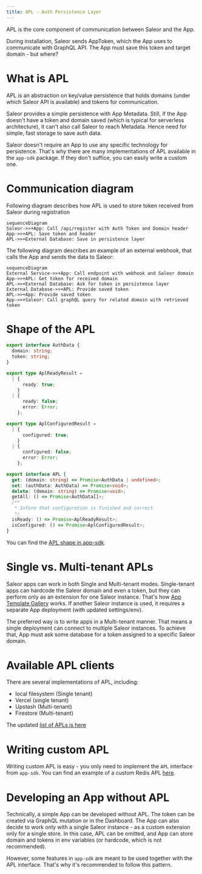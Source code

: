 ```yaml
---
title: APL - Auth Persistence Layer
---
```


APL is the core component of communication between Saleor and the App.

During installation, Saleor sends AppToken, which the App uses to communicate with GraphQL API. The App must save this token and target domain - but where?

# What is APL

APL is an abstraction on key/value persistence that holds domains (under which Saleor API is available) and tokens for communication.

Saleor provides a simple persistence with App Metadata. Still, if the App doesn't have a token and domain saved (which is typical for serverless architecture), it can't also call Saleor to reach Metadata. Hence need for simple, fast storage to save auth data.

Saleor doesn't require an App to use any specific technology for persistence. That's why there are many implementations of APL available in the `app-sdk` package. If they don't suffice, you can easily write a custom one.

# Communication diagram

Following diagram describes how APL is used to store token received from Saleor during registration

```mermaid
sequenceDiagram
Saleor->>+App: Call /api/register with Auth Token and Domain header
App->>+APL: Save token and header
APL->>+External Database: Save in persistence layer
```

The following diagram describes an example of an external webhook, that calls the App and sends the data to Saleor:

```mermaid
sequenceDiagram
External Service->>+App: Call endpoint with webhook and Saleor domain
App->>+APL: Get token for received domain
APL->>+External Database: Ask for token in persistence layer
External Database->>+APL: Provide saved token
APL->>+App: Provide saved token
App->>+Saleor: Call graphQL query for related domain with retrieved token
```

# Shape of the APL

```typescript
export interface AuthData {
  domain: string;
  token: string;
}

export type AplReadyResult =
  | {
      ready: true;
    }
  | {
      ready: false;
      error: Error;
    };

export type AplConfiguredResult =
  | {
      configured: true;
    }
  | {
      configured: false;
      error: Error;
    };

export interface APL {
  get: (domain: string) => Promise<AuthData | undefined>;
  set: (authData: AuthData) => Promise<void>;
  delete: (domain: string) => Promise<void>;
  getAll: () => Promise<AuthData[]>;
  /**
   * Inform that configuration is finished and correct
   */
  isReady: () => Promise<AplReadyResult>;
  isConfigured: () => Promise<AplConfiguredResult>;
}
```

You can find the [APL shape in app-sdk](https://github.com/saleor/saleor-app-sdk/blob/main/src/APL/apl.ts).

# Single vs. Multi-tenant APLs

Saleor apps can work in both Single and Multi-tenant modes. Single-tenant apps can hardcode the Saleor domain and even a token, but they can perform only as an extension for one Saleor instance. That's how [App Template Gallery](https://docs.saleor.io/docs/3.x/dashboard/app-templates-gallery) works. If another Saleor instance is used, it requires a separate App deployment (with updated settings/env).

The preferred way is to write apps in a Multi-tenant manner. That means a single deployment can connect to multiple Saleor instances. To achieve that, App must ask some database for a token assigned to a specific Saleor domain.

# Available APL clients

There are several implementations of APL, including:

- local filesystem (Single tenant)
- Vercel (single tenant)
- Upstash (Multi-tenant)
- Firestore (Multi-tenant)

The updated [list of APLs is here](https://github.com/saleor/saleor-app-sdk/blob/main/docs/apl.md#available-apls)

# Writing custom APL

Writing custom APL is easy - you only need to implement the `APL` interface from `app-sdk`. You can find an example of a custom Redis APL [here](https://github.com/saleor/saleor-app-sdk/blob/main/docs/apl.md#example-implementation).

# Developing an App without APL

Technically, a simple App can be developed without APL. The token can be created via GraphQL mutation or in the Dashboard. The App can also decide to work only with a single Saleor instance - as a custom extension only for a single store.
In this case, APL can be omitted, and App can store domain and tokens in env variables (or hardcode, which is not recommended).

However, some features in `app-sdk` are meant to be used together with the APL interface. That's why it's recommended to follow this pattern.
